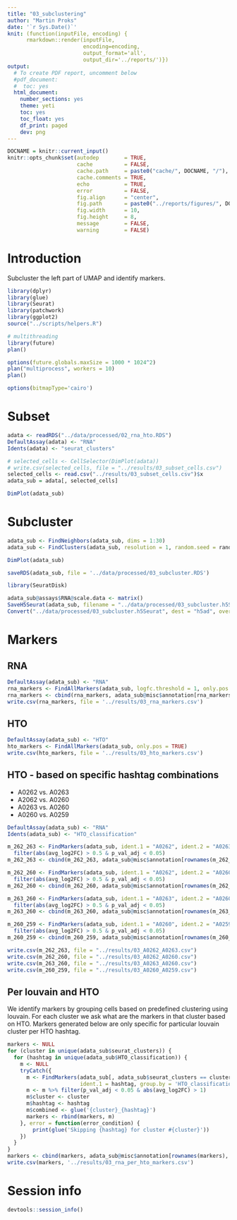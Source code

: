 ```yaml
---
title: "03_subclustering"
author: "Martin Proks"
date: '`r Sys.Date()`'
knit: (function(inputFile, encoding) { 
      rmarkdown::render(inputFile,
                        encoding=encoding,
                        output_format='all',
                        output_dir='../reports/')})
output:
  # To create PDF report, uncomment below
  #pdf_document:
  #  toc: yes
  html_document:
    number_sections: yes
    theme: yeti
    toc: yes
    toc_float: yes
    df_print: paged
    dev: png
---
```


```r
DOCNAME = knitr::current_input()
knitr::opts_chunk$set(autodep        = TRUE,
                      cache          = FALSE,
                      cache.path     = paste0("cache/", DOCNAME, "/"),
                      cache.comments = TRUE,
                      echo           = TRUE,
                      error          = FALSE,
                      fig.align      = "center",
                      fig.path       = paste0("../reports/figures/", DOCNAME, "/"),
                      fig.width      = 10,
                      fig.height     = 8,
                      message        = FALSE,
                      warning        = FALSE)
```

# Introduction

Subcluster the left part of UMAP and identify markers.

```r
library(dplyr)
library(glue)
library(Seurat)
library(patchwork)
library(ggplot2)
source("../scripts/helpers.R")

# multithreading
library(future)
plan()

options(future.globals.maxSize = 1000 * 1024^2)
plan("multiprocess", workers = 10)
plan()

options(bitmapType='cairo')
```

# Subset

```r
adata <- readRDS("../data/processed/02_rna_hto.RDS")
DefaultAssay(adata) <- "RNA"
Idents(adata) <- "seurat_clusters"
```

```r
# selected_cells <- CellSelector(DimPlot(adata))
# write.csv(selected_cells, file = "../results/03_subset_cells.csv")
selected_cells <- read.csv("../results/03_subset_cells.csv")$x
adata_sub = adata[, selected_cells]

DimPlot(adata_sub)
```

# Subcluster

```r
adata_sub <- FindNeighbors(adata_sub, dims = 1:30)
adata_sub <- FindClusters(adata_sub, resolution = 1, random.seed = random_seed)
```

```r
DimPlot(adata_sub)
```

```r
saveRDS(adata_sub, file = '../data/processed/03_subcluster.RDS')
```

```r
library(SeuratDisk)

adata_sub@assays$RNA@scale.data <- matrix()
SaveH5Seurat(adata_sub, filename = "../data/processed/03_subcluster.h5Seurat", overwrite = T)
Convert("../data/processed/03_subcluster.h5Seurat", dest = "h5ad", overwrite = T)
```

# Markers

## RNA

```r
DefaultAssay(adata_sub) <- "RNA"
rna_markers <- FindAllMarkers(adata_sub, logfc.threshold = 1, only.pos = TRUE)
rna_markers <- cbind(rna_markers, adata_sub@misc$annotation[rna_markers$gene, c("ensembl_id", "description")])
write.csv(rna_markers, file = '../results/03_rna_markers.csv')
```

## HTO

```r
DefaultAssay(adata_sub) <- "HTO"
hto_markers <- FindAllMarkers(adata_sub, only.pos = TRUE)
write.csv(hto_markers, file = '../results/03_hto_markers.csv')
```

## HTO - based on specific hashtag combinations

- A0262 vs. A0263
- A2062 vs. A0260
- A0263 vs. A0260
- A0260 vs. A0259

```r
DefaultAssay(adata_sub) <- "RNA"
Idents(adata_sub) <- "HTO_classification"

m_262_263 <- FindMarkers(adata_sub, ident.1 = "A0262", ident.2 = "A0263", only.pos = F) %>% 
  filter(abs(avg_log2FC) > 0.5 & p_val_adj < 0.05)
m_262_263 <- cbind(m_262_263, adata_sub@misc$annotation[rownames(m_262_263), c("ensembl_id", "description")])

m_262_260 <- FindMarkers(adata_sub, ident.1 = "A0262", ident.2 = "A0260", only.pos = F) %>%
  filter(abs(avg_log2FC) > 0.5 & p_val_adj < 0.05)
m_262_260 <- cbind(m_262_260, adata_sub@misc$annotation[rownames(m_262_260), c("ensembl_id", "description")])

m_263_260 <- FindMarkers(adata_sub, ident.1 = "A0263", ident.2 = "A0260", only.pos = F) %>%
  filter(abs(avg_log2FC) > 0.5 & p_val_adj < 0.05)
m_263_260 <- cbind(m_263_260, adata_sub@misc$annotation[rownames(m_263_260), c("ensembl_id", "description")])

m_260_259 <- FindMarkers(adata_sub, ident.1 = "A0260", ident.2 = "A0259", only.pos = F) %>% 
  filter(abs(avg_log2FC) > 0.5 & p_val_adj < 0.05)
m_260_259 <- cbind(m_260_259, adata_sub@misc$annotation[rownames(m_260_259), c("ensembl_id", "description")])

write.csv(m_262_263, file = "../results/03_A0262_A0263.csv")
write.csv(m_262_260, file = "../results/03_A0262_A0260.csv")
write.csv(m_263_260, file = "../results/03_A0263_A0260.csv")
write.csv(m_260_259, file = "../results/03_A0260_A0259.csv")
```

## Per louvain and HTO

We identify markers by grouping cells based on predefined clustering using louvain.
For each cluster we ask what are the markers in that cluster based on HTO.
Markers generated below are only specific for particular louvain cluster per HTO hashtag.

```r
markers <- NULL
for (cluster in unique(adata_sub$seurat_clusters)) {
  for (hashtag in unique(adata_sub$HTO_classification)) {
    m <- NULL
    tryCatch({
      m <- FindMarkers(adata_sub[, adata_sub$seurat_clusters == cluster], 
                       ident.1 = hashtag, group.by = 'HTO_classification', verbose = F)
      m <- m %>% filter(p_val_adj < 0.05 & abs(avg_log2FC) > 1)
      m$cluster <- cluster
      m$hashtag <- hashtag
      m$combined <- glue('{cluster}_{hashtag}')
      markers <- rbind(markers, m)
    }, error = function(error_condition) {
        print(glue('Skipping {hashtag} for cluster #{cluster}'))
    })
  }
}
markers <- cbind(markers, adata_sub@misc$annotation[rownames(markers), c("ensembl_id", "description")])
write.csv(markers, '../results/03_rna_per_hto_markers.csv')
```

# Session info

```r
devtools::session_info()
```
